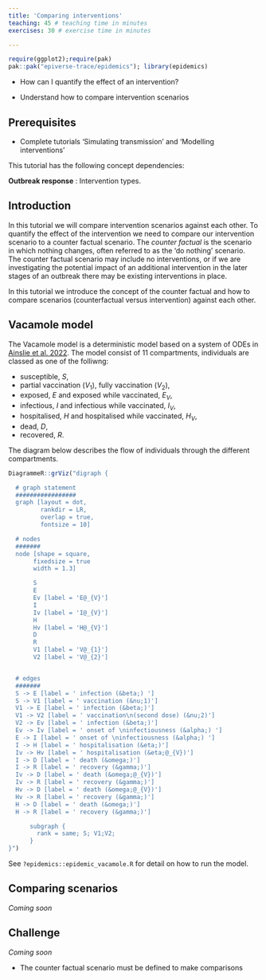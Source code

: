 ```yaml
---
title: 'Comparing interventions'
teaching: 45 # teaching time in minutes
exercises: 30 # exercise time in minutes

---
```


```r
require(ggplot2);require(pak)
pak::pak("epiverse-trace/epidemics"); library(epidemics)
```

:::::::::::::::::::::::::::::::::::::: questions 

- How can I quantify the effect of an intervention?

 
::::::::::::::::::::::::::::::::::::::::::::::::

::::::::::::::::::::::::::::::::::::: objectives

- Understand how to compare intervention scenarios

::::::::::::::::::::::::::::::::::::::::::::::::

::::::::::::::::::::::::::::::::::::: prereq

## Prerequisites
+ Complete tutorials 'Simulating transmission' and 'Modelling interventions'

This tutorial has the following concept dependencies:

**Outbreak response** : Intervention types.
:::::::::::::::::::::::::::::::::


## Introduction

In this tutorial we will compare intervention scenarios against each other. To quantify the effect of the intervention we need to compare our intervention scenario to a counter factual scenario. The *counter factual* is the scenario in which nothing changes, often referred to as the 'do nothing' scenario. The counter factual scenario may include no interventions, or if we are investigating the potential impact of an additional intervention in the later stages of an outbreak there may be existing interventions in place. 

:::::::::::::::::::::::::::::::::::::::::::::::::::::::::::::::::::: instructor

In this tutorial we introduce the concept of the counter factual and how to compare scenarios (counterfactual versus intervention) against each other. 

::::::::::::::::::::::::::::::::::::::::::::::::::::::::::::::::::::::::::::::::

## Vacamole model

The Vacamole model is a deterministic model based on a system of ODEs in [Ainslie et al. 2022]( https://doi.org/10.2807/1560-7917.ES.2022.27.44.2101090). The model consist of 11 compartments, individuals are classed as one of the folliwng:

+ susceptible, $S$,
+ partial vaccination ($V_1$), fully vaccination ($V_2$),
+ exposed, $E$ and exposed while vaccinated, $E_V$,
+ infectious, $I$ and infectious while vaccinated, $I_V$,
+ hospitalised, $H$ and hospitalised while vaccinated, $H_V$,
+ dead, $D$,
+ recovered, $R$.

The diagram below describes the flow of individuals through the different compartments. 

```r
DiagrammeR::grViz("digraph {

  # graph statement
  #################
  graph [layout = dot,
         rankdir = LR,
         overlap = true,
         fontsize = 10]

  # nodes
  #######
  node [shape = square,
       fixedsize = true
       width = 1.3]

       S
       E
       Ev [label = 'E@_{V}']
       I
       Iv [label = 'I@_{V}']
       H
       Hv [label = 'H@_{V}']
       D
       R
       V1 [label = 'V@_{1}']
       V2 [label = 'V@_{2}']


  # edges
  #######
  S -> E [label = ' infection (&beta;) ']
  S -> V1 [label = ' vaccination (&nu;1)']
  V1 -> E [label = ' infection (&beta;)']
  V1 -> V2 [label = ' vaccination\n(second dose) (&nu;2)']
  V2 -> Ev [label = ' infection (&beta;)']
  Ev -> Iv [label = ' onset of \ninfectiousness (&alpha;) ']
  E -> I [label = ' onset of \ninfectiousness (&alpha;) ']
  I -> H [label = ' hospitalisation (&eta;)']
  Iv -> Hv [label = ' hospitalisation (&eta;@_{V})']
  I -> D [label = ' death (&omega;)']
  I -> R [label = ' recovery (&gamma;)']
  Iv -> D [label = ' death (&omega;@_{V})']
  Iv -> R [label = ' recovery (&gamma;)']
  Hv -> D [label = ' death (&omega;@_{V})']
  Hv -> R [label = ' recovery (&gamma;)']
  H -> D [label = ' death (&omega;)']
  H -> R [label = ' recovery (&gamma;)']

      subgraph {
        rank = same; S; V1;V2;
      }
}")
```

See `?epidemics::epidemic_vacamole.R` for detail on how to run the model. 

## Comparing scenarios

*Coming soon*

## Challenge

*Coming soon*

<!-- ::::::::::::::::::::::::::::::::::::: challenge -->

<!-- ## The effect of vaccination on COVID-19 hospitalisations   -->



<!-- ::::::::::::::::: hint -->

<!-- ### HINT -->


<!-- :::::::::::::::::::::: -->


<!-- ::::::::::::::::: solution -->

<!-- ### SOLUTION -->





<!-- ::::::::::::::::::::::::::: -->


<!-- :::::::::::::::::::::::::::::::::::::::::::::::: -->



::::::::::::::::::::::::::::::::::::: keypoints 

- The counter factual scenario must be defined to make comparisons

::::::::::::::::::::::::::::::::::::::::::::::::

